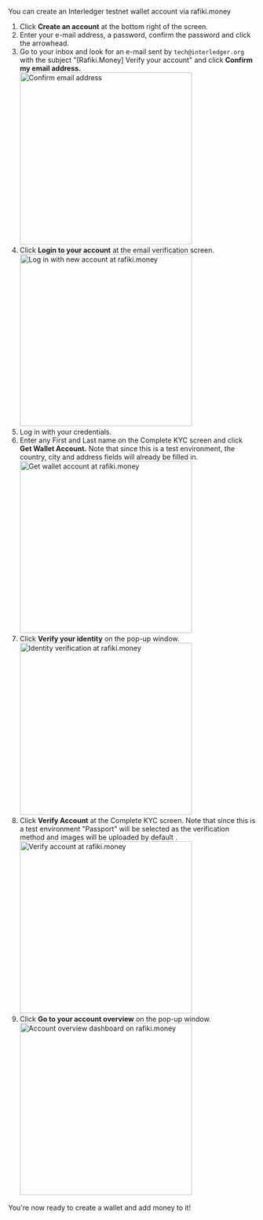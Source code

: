 
You can create an Interledger testnet wallet account via <LinkOut href="https://rafiki.money">rafiki.money</LinkOut>

1.  Click **Create an account** at the bottom right of the screen.
2.  Enter your e-mail address, a password, confirm the password and click the arrowhead.
3.  Go to your inbox and look for an e-mail sent by `tech@interledger.org` with the subject "[Rafiki.Money] Verify your account" and click **Confirm my email address.** <br /><img src="/img/snippets/rafiki-money-step4.png" alt="Confirm email address" class="img-outline" width="350" height="auto" />
4.  Click **Login to your account** at the email verification screen. <br /><img src="/img/snippets/rafiki-money-step5.png" alt="Log in with new account at rafiki.money" class="img-outline" width="350" height="auto" />
5.  Log in with your credentials.
6.  Enter any First and Last name on the Complete KYC screen and click **Get Wallet Account.** Note that since this is a test environment, the country, city and address fields will already be filled in. <br /><img src="/img/snippets/rafiki-money-step8.png" alt="Get wallet account at rafiki.money" class="img-outline" width="350" height="auto" />
7.  Click **Verify your identity** on the pop-up window. <br /><img src="/img/snippets/rafiki-money-step9.png" alt="Identity verification at rafiki.money" class="img-outline" width="350" height="auto" />
8.  Click **Verify Account** at the Complete KYC screen. Note that since this is a test environment "Passport" will be selected as the verification method and images will be uploaded by default . <br /><img src="/img/snippets/rafiki-money-step10.png" alt="Verify account at rafiki.money" class="img-outline" width="350" height="auto" />
9.  Click **Go to your account overview** on the pop-up window. <br /><img src="/img/snippets/rafiki-money-step11.png" alt="Account overview dashboard on rafiki.money" class="img-outline" width="350" height="auto" />

You're now ready to create a wallet and add money to it!

<br></br>
